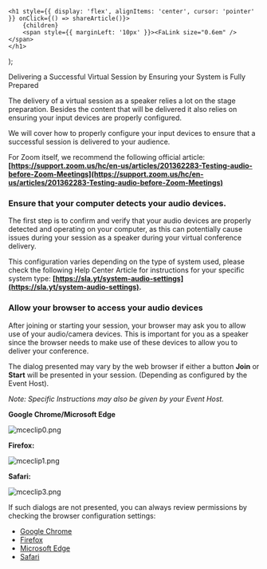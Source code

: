

    <h1 style={{ display: 'flex', alignItems: 'center', cursor: 'pointer' }} onClick={() => shareArticle()}>
        {children} 
        <span style={{ marginLeft: '10px' }}><FaLink size="0.6em" /></span>
    </h1>
);

<ToastContainer />

<ClickableTitle>Delivering a Successful Virtual Session by Ensuring your System is Fully Prepared</ClickableTitle>


The delivery of a virtual session as a speaker relies a lot on the stage preparation. Besides the content that will be delivered it also relies on ensuring your input devices are properly configured.


We will cover how to properly configure your input devices to ensure that a successful session is delivered to your audience.


For Zoom itself, we recommend the following official article: **[https://support.zoom.us/hc/en-us/articles/201362283-Testing-audio-before-Zoom-Meetings](https://support.zoom.us/hc/en-us/articles/201362283-Testing-audio-before-Zoom-Meetings)**

### Ensure that your computer detects your audio devices.

The first step is to confirm and verify that your audio devices are properly detected and operating on your computer, as this can potentially cause issues during your session as a speaker during your virtual conference delivery.

This configuration varies depending on the type of system used, please check the following Help Center Article for instructions for your specific system type: **[https://sla.yt/system-audio-settings](https://sla.yt/system-audio-settings).**

### Allow your browser to access your audio devices

After joining or starting your session, your browser may ask you to allow use of your audio/camera devices. This is important for you as a speaker since the browser needs to make use of these devices to allow you to deliver your conference.

The dialog presented may vary by the web browser if either a button **Join** or **Start** will be presented in your session. (Depending as configured by the Event Host).

*Note: Specific Instructions may also be given by your Event Host.*

**Google Chrome/Microsoft Edge**

![mceclip0.png](../../../resources/article-images/6463957663251-Delivering-a-Successful-Virtual-Session-by-Ensuring-your-System-is-Fully-Prepared_1.png)

**Firefox:**

![mceclip1.png](../../../resources/article-images/6463957663251-Delivering-a-Successful-Virtual-Session-by-Ensuring-your-System-is-Fully-Prepared_2.png)

**Safari:**

![mceclip3.png](../../../resources/article-images/6463957663251-Delivering-a-Successful-Virtual-Session-by-Ensuring-your-System-is-Fully-Prepared_3.png)

If such dialogs are not presented, you can always review permissions by checking the browser configuration settings:

* [Google Chrome](https://support.google.com/chrome/answer/2693767?hl=en&co=GENIE.Platform%3DDesktop)
* [Firefox](https://support.mozilla.org/en-US/kb/how-manage-your-camera-and-microphone-permissions)
* [Microsoft Edge](https://support.microsoft.com/en-us/windows/windows-camera-microphone-and-privacy-a83257bc-e990-d54a-d212-b5e41beba857)
* [Safari](https://support.apple.com/en-kw/guide/safari/ibrwe2159f50/mac)

